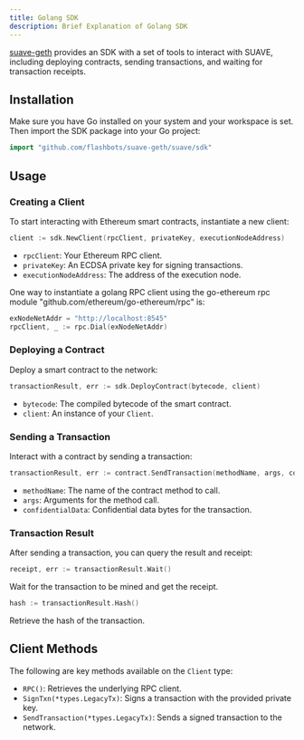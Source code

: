 ```yaml
---
title: Golang SDK
description: Brief Explanation of Golang SDK
---
```


[suave-geth](https://github.com/flashbots/suave-geth) provides an SDK with a set of tools to interact with SUAVE, including deploying contracts, sending transactions, and waiting for transaction receipts.

## Installation

Make sure you have Go installed on your system and your workspace is set. Then import the SDK package into your Go project:

```go
import "github.com/flashbots/suave-geth/suave/sdk"
```

## Usage

### Creating a Client

To start interacting with Ethereum smart contracts, instantiate a new client:

```go
client := sdk.NewClient(rpcClient, privateKey, executionNodeAddress)
```

- `rpcClient`: Your Ethereum RPC client.
- `privateKey`: An ECDSA private key for signing transactions.
- `executionNodeAddress`: The address of the execution node.

One way to instantiate a golang RPC client using the go-ethereum rpc module "github.com/ethereum/go-ethereum/rpc" is:

```go
exNodeNetAddr = "http://localhost:8545"
rpcClient, _ := rpc.Dial(exNodeNetAddr)
```

### Deploying a Contract

Deploy a smart contract to the network:

```go
transactionResult, err := sdk.DeployContract(bytecode, client)
```

- `bytecode`: The compiled bytecode of the smart contract.
- `client`: An instance of your `Client`.


### Sending a Transaction

Interact with a contract by sending a transaction:

```go
transactionResult, err := contract.SendTransaction(methodName, args, confidentialData)
```

- `methodName`: The name of the contract method to call.
- `args`: Arguments for the method call.
- `confidentialData`: Confidential data bytes for the transaction.

### Transaction Result

After sending a transaction, you can query the result and receipt:

```go
receipt, err := transactionResult.Wait()
```

Wait for the transaction to be mined and get the receipt.

```go
hash := transactionResult.Hash()
```

Retrieve the hash of the transaction.

## Client Methods

The following are key methods available on the `Client` type:

- `RPC()`: Retrieves the underlying RPC client.
- `SignTxn(*types.LegacyTx)`: Signs a transaction with the provided private key.
- `SendTransaction(*types.LegacyTx)`: Sends a signed transaction to the network.